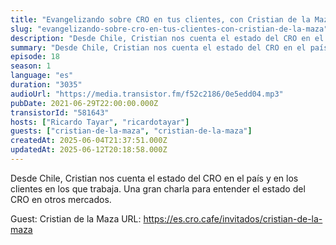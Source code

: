 ```yaml
---
title: "Evangelizando sobre CRO en tus clientes, con Cristian de la Maza"
slug: "evangelizando-sobre-cro-en-tus-clientes-con-cristian-de-la-maza"
description: "Desde Chile, Cristian nos cuenta el estado del CRO en el país y en los clientes en los que trabaja. Una gran charla para entender el estado del CRO en otros mercados.\n\n\n\n\nGuest: Cristian de la Maza\nURL: https://es.cro.cafe/invitados/cristian-de-la-maza\n"
summary: "Desde Chile, Cristian nos cuenta el estado del CRO en el país y en los clientes en los que trabaja. Una gran charla para entender el estado del CRO en otros mercados."
episode: 18
season: 1
language: "es"
duration: "3035"
audioUrl: "https://media.transistor.fm/f52c2186/0e5edd04.mp3"
pubDate: 2021-06-29T22:00:00.000Z
transistorId: "581643"
hosts: ["Ricardo Tayar", "ricardotayar"]
guests: ["cristian-de-la-maza", "cristian-de-la-maza"]
createdAt: 2025-06-04T21:37:51.000Z
updatedAt: 2025-06-12T20:18:58.000Z
---
```


Desde Chile, Cristian nos cuenta el estado del CRO en el país y en los clientes en los que trabaja. Una gran charla para entender el estado del CRO en otros mercados.




Guest: Cristian de la Maza
URL: https://es.cro.cafe/invitados/cristian-de-la-maza

